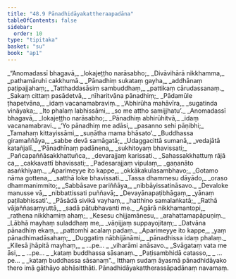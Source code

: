 ```yaml
---
title: "48.9 Pānadhidāyakattheraapadāna"
tableOfContents: false
sidebar:
  order: 10
type: "tipitaka"
basket: "su"
book: "ap1"
---
```



<DynamicBreadcrumb />

<Division number="71" book="ap1">

<Paragraph number="6152" type="verses" book="ap1">
_“Anomadassī bhagavā,_  
_lokajeṭṭho narāsabho;_  
_Divāvihārā nikkhamma,_  
_pathamāruhi cakkhumā._  

</Paragraph>

</Division>
<Division number="72" book="ap1">

<Paragraph number="6153" type="verses" book="ap1">
_Pānadhiṃ sukataṃ gayha,_  
_addhānaṃ paṭipajjahaṃ;_  
_Tatthaddasāsiṃ sambuddhaṃ,_  
_pattikaṃ cārudassanaṃ._  

</Paragraph>

</Division>
<Division number="73" book="ap1">

<Paragraph number="6154" type="verses" book="ap1">
_Sakaṃ cittaṃ pasādetvā,_  
_nīharitvāna pānadhiṃ;_  
_Pādamūle ṭhapetvāna,_  
_idaṃ vacanamabraviṃ._  

</Paragraph>

</Division>
<Division number="74" book="ap1">

<Paragraph number="6155" type="verses" book="ap1">
_‘Abhirūha mahāvīra,_  
_sugatinda vināyaka;_  
_Ito phalaṃ labhissāmi,_  
_so me attho samijjhatu’._  

</Paragraph>

</Division>
<Division number="75" book="ap1">

<Paragraph number="6156" type="verses" book="ap1">
_Anomadassī bhagavā,_  
_lokajeṭṭho narāsabho;_  
_Pānadhiṃ abhirūhitvā,_  
_idaṃ vacanamabravi._  

</Paragraph>

</Division>
<Division number="76" book="ap1">

<Paragraph number="6157" type="verses" book="ap1">
_‘Yo pānadhiṃ me adāsi,_  
_pasanno sehi pāṇibhi;_  
_Tamahaṃ kittayissāmi,_  
_suṇātha mama bhāsato’._  

</Paragraph>

</Division>
<Division number="77" book="ap1">

<Paragraph number="6158" type="verses" book="ap1">
_Buddhassa giramaññāya,_  
_sabbe devā samāgatā;_  
_Udaggacittā sumanā,_  
_vedajātā katañjalī._  

</Paragraph>

</Division>
<Division number="78" book="ap1">

<Paragraph number="6159" type="verses" book="ap1">
_‘Pānadhīnaṃ padānena,_  
_sukhitoyaṃ bhavissati;_  
_Pañcapaññāsakkhattuñca,_  
_devarajjaṃ karissati._  

</Paragraph>

</Division>
<Division number="79" book="ap1">

<Paragraph number="6160" type="verses" book="ap1">
_Sahassakkhattuṃ rājā ca,_  
_cakkavattī bhavissati;_  
_Padesarajjaṃ vipulaṃ,_  
_gaṇanāto asaṅkhiyaṃ._  

</Paragraph>

</Division>
<Division number="80" book="ap1">

<Paragraph number="6161" type="verses" book="ap1">
_Aparimeyye ito kappe,_  
_okkākakulasambhavo;_  
_Gotamo nāma gottena,_  
_satthā loke bhavissati._  

</Paragraph>

</Division>
<Division number="81" book="ap1">

<Paragraph number="6162" type="verses" book="ap1">
_Tassa dhammesu dāyādo,_  
_oraso dhammanimmito;_  
_Sabbāsave pariññāya,_  
_nibbāyissatināsavo._  

</Paragraph>

</Division>
<Division number="82" book="ap1">

<Paragraph number="6163" type="verses" book="ap1">
_Devaloke manusse vā,_  
_nibbattissati puññavā;_  
_Devayānapaṭibhāgaṃ,_  
_yānaṃ paṭilabhissati’._  

</Paragraph>

</Division>
<Division number="83" book="ap1">

<Paragraph number="6164" type="verses" book="ap1">
_Pāsādā sivikā vayhaṃ,_  
_hatthino samalaṅkatā;_  
_Rathā vājaññasaṃyuttā,_  
_sadā pātubhavanti me._  

</Paragraph>

</Division>
<Division number="84" book="ap1">

<Paragraph number="6165" type="verses" book="ap1">
_Agārā nikkhamantopi,_  
_rathena nikkhamiṃ ahaṃ;_  
_Kesesu chijjamānesu,_  
_arahattamapāpuṇiṃ._  

</Paragraph>

</Division>
<Division number="85" book="ap1">

<Paragraph number="6166" type="verses" book="ap1">
_Lābhā mayhaṃ suladdhaṃ me,_  
_vāṇijjaṃ suppayojitaṃ;_  
_Datvāna pānadhiṃ ekaṃ,_  
_pattomhi acalaṃ padaṃ._  

</Paragraph>

</Division>
<Division number="86" book="ap1">

<Paragraph number="6167" type="verses" book="ap1">
_Aparimeyye ito kappe,_  
_yaṃ pānadhimadāsahaṃ;_  
_Duggatiṃ nābhijānāmi,_  
_pānadhissa idaṃ phalaṃ._  

</Paragraph>

</Division>
<Division number="87" book="ap1">

<Paragraph number="6168" type="verses" book="ap1">
_Kilesā jhāpitā mayhaṃ,_  
_ …pe… _  
_viharāmi anāsavo._  

</Paragraph>

</Division>
<Division number="88" book="ap1">

<Paragraph number="6169" type="verses" book="ap1">
_Svāgataṃ vata me āsi,_  
_ …pe… _  
_kataṃ buddhassa sāsanaṃ._  

</Paragraph>

</Division>
<Division number="89" book="ap1">

<Paragraph number="6170" type="verses" book="ap1">
_Paṭisambhidā catasso,_  
_ …pe… _  
_kataṃ buddhassa sāsanaṃ”._  

</Paragraph>

<Paragraph number="6171" book="ap1">
Itthaṃ sudaṃ āyasmā pānadhidāyako thero imā gāthāyo abhāsitthāti.

</Paragraph>
</Division>

<Paragraph number="6172" type="center" book="ap1">
Pānadhidāyakattherassāpadānaṃ navamaṃ.
</Paragraph>
